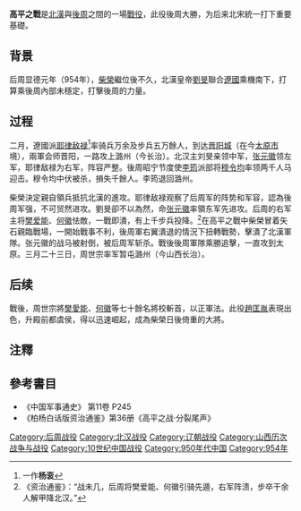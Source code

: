 '''高平之戰'''是[[北漢|北漢]]與[[後周|後周]]之間的一場[[戰役|戰役]]，此役後周大勝，为后来北宋統一打下重要基礎。

{{Infobox Military Conflict|date=954年|place=[[高平|高平]]|combatant3=|combatant1=[[后周|后周]]|combatant2=[[北汉|北汉]]<br>[[辽|辽]]|commander1=周世宗[[柴榮|柴榮]]|commander2=中军[[刘旻|刘旻]]<br>左军[[张元徽|张元徽]]<br>右军[[耶律敌禄|耶律敌禄]]|result=[[后周|后周]]胜}}

==背景==
后周显德元年（954年），[[柴榮|柴榮]]繼位後不久，北漢皇帝[[劉旻|劉旻]]聯合[[遼國|遼國]]乘機南下，打算乘後周內部未穩定，打擊後周的力量。

==过程==
二月，遼國派[[耶律敌禄|耶律敌禄]]<ref>一作'''杨衮'''</ref>率骑兵万余及步兵五万餘人，到达[[晋阳城|晋阳城]]（在今[[太原市|太原市]]境），兩軍会师晋阳，一路攻上潞州（今长治）。北汉主刘旻亲领中军，[[张元徽|张元徽]]领左军，耶律敌禄为右军，阵容严整。後周昭宁节度使[[李筠|李筠]]派部将[[穆令均|穆令均]]率领两千人马迎击。穆令均中伏被杀，損失千餘人。李筠退回潞州。

柴榮決定親自領兵抵抗北漢的進攻。耶律敌禄观察了后周军的阵势和军容，認為後周军强，不可贸然进攻。劉旻卻不以為然，命[[张元徽|张元徽]]率領东军先进攻。后周的右军主将[[樊爱能|樊爱能]]、[[何徽|何徽]]怯敵，一戰即潰，有上千步兵投降。<ref>《资治通鉴》：“战未几，后周将樊爱能、何徽引骑先遁，右军阵溃，步卒干余人解甲降北汉。” </ref>在高平之戰中柴榮冒着矢石親臨戰場，一開始戰事不利，後周軍右翼潰退的情況下扭轉戰勢，擊潰了北漢軍隊。张元徽的战马被射倒，被后周军斩杀。戰後後周軍隊乘勝追擊，一直攻到太原。三月二十三日，周世宗率军暂屯潞州（今山西长治）。

==后续==
戰後，周世宗將[[樊愛能|樊愛能]]、[[何徽|何徽]]等七十餘名將校斬首，以正軍法。此役[[趙匡胤|趙匡胤]]表現出色，升殿前都虞侯，得以迅速崛起，成為柴榮日後倚重的大將。

==注釋==
{{Reflist|2}}
==參考書目==
*《中国军事通史》 第11卷 P245
* 《柏杨白话版资治通鉴》第36册《高平之战·分裂尾声》

{{五代十國歷史事件}}

[[Category:后周战役|Category:后周战役]]
[[Category:北汉战役|Category:北汉战役]]
[[Category:辽朝战役|Category:辽朝战役]]
[[Category:山西历次战争与战役|Category:山西历次战争与战役]]
[[Category:10世纪中国战役|Category:10世纪中国战役]]
[[Category:950年代中国|Category:950年代中国]]
[[Category:954年|Category:954年]]